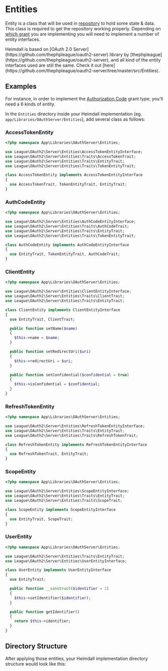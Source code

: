 
# Entities

Entity is a class that will be used in [repository](repositories) to hold some state & data.
This class is required to get the repository working properly. Depending on [which grant](grant-types)
you are implementing you will need to implement a number of entity interfaces.

<Callout type="info">
  Heimdall is based on [OAuth 2.0 Server](https://github.com/thephpleague/oauth2-server) library by
  [thephpleague](https://github.com/thephpleague/oauth2-server), and all kind of the entity interfaces used are still
  the same. Check it out [here](https://github.com/thephpleague/oauth2-server/tree/master/src/Entities).
</Callout>

## Examples

For instance, in order to implement the [Authorization Code](auth-code-grant) grant type, you'll need a 6 kinds of entity.

In the `Entities` directory inside your Heimdall implementation (eg. `app/Libraries/OAuthServer/Entities`),
add several class as follows:

### AccessTokenEntity

```php filename="AccessTokenEntity.php" copy
<?php namespace App\Libraries\OAuthServer\Entities;

use League\OAuth2\Server\Entities\AccessTokenEntityInterface;
use League\OAuth2\Server\Entities\Traits\AccessTokenTrait;
use League\OAuth2\Server\Entities\Traits\EntityTrait;
use League\OAuth2\Server\Entities\Traits\TokenEntityTrait;

class AccessTokenEntity implements AccessTokenEntityInterface
{
  use AccessTokenTrait, TokenEntityTrait, EntityTrait;
}
```

### AuthCodeEntity

```php filename="AuthCodeEntity.php" copy
<?php namespace App\Libraries\OAuthServer\Entities;

use League\OAuth2\Server\Entities\AuthCodeEntityInterface;
use League\OAuth2\Server\Entities\Traits\AuthCodeTrait;
use League\OAuth2\Server\Entities\Traits\EntityTrait;
use League\OAuth2\Server\Entities\Traits\TokenEntityTrait;

class AuthCodeEntity implements AuthCodeEntityInterface
{
  use EntityTrait, TokenEntityTrait, AuthCodeTrait;
}
```

### ClientEntity

```php filename="ClientEntity.php" copy
<?php namespace App\Libraries\OAuthServer\Entities;

use League\OAuth2\Server\Entities\ClientEntityInterface;
use League\OAuth2\Server\Entities\Traits\ClientTrait;
use League\OAuth2\Server\Entities\Traits\EntityTrait;

class ClientEntity implements ClientEntityInterface
{
  use EntityTrait, ClientTrait;

  public function setName($name)
  {
    $this->name = $name;
  }

  public function setRedirectUri($uri)
  {
    $this->redirectUri = $uri;
  }

  public function setConfidential($confidential = true)
  {
    $this->isConfidential = $confidential;
  }
}
```

### RefreshTokenEntity

```php filename="RefreshTokenEntity.php" copy
<?php namespace App\Libraries\OAuthServer\Entities;

use League\OAuth2\Server\Entities\RefreshTokenEntityInterface;
use League\OAuth2\Server\Entities\Traits\EntityTrait;
use League\OAuth2\Server\Entities\Traits\RefreshTokenTrait;

class RefreshTokenEntity implements RefreshTokenEntityInterface
{
  use RefreshTokenTrait, EntityTrait;
}
```

### ScopeEntity

```php filename="ScopeEntity.php" copy
<?php namespace App\Libraries\OAuthServer\Entities;

use League\OAuth2\Server\Entities\ScopeEntityInterface;
use League\OAuth2\Server\Entities\Traits\EntityTrait;
use League\OAuth2\Server\Entities\Traits\ScopeTrait;

class ScopeEntity implements ScopeEntityInterface
{
  use EntityTrait, ScopeTrait;
}
```

### UserEntity

```php filename="UserEntity.php" copy
<?php namespace App\Libraries\OAuthServer\Entities;

use League\OAuth2\Server\Entities\Traits\EntityTrait;
use League\OAuth2\Server\Entities\UserEntityInterface;

class UserEntity implements UserEntityInterface
{
  use EntityTrait;

  public function __construct($identifier = 1)
  {
    $this->setIdentifier($identifier);
  }

  public function getIdentifier()
  {
    return $this->identifier;
  }
}
```

## Directory Structure

After applying those entities, your Heimdall implementation directory structure would look like this:

<FileTree>
  <FileTree.Folder name="app" defaultOpen>
    <FileTree.Folder name="Libraries" defaultOpen>
      <FileTree.Folder name="OAuthServer" defaultOpen>
        <FileTree.Folder name="Entities" defaultOpen>
          <FileTree.File name="AccessTokenEntity.php" />
          <FileTree.File name="AuthCodeEntity.php" />
          <FileTree.File name="ClientEntity.php" />
          <FileTree.File name="RefreshTokenEntity.php" />
          <FileTree.File name="ScopeEntity.php" />
          <FileTree.File name="UserEntity.php" />
        </FileTree.Folder>
        <FileTree.Folder name="Repositories">
          <FileTree.File name="AccessTokenRepository.php" />
          <FileTree.File name="AuthCodeRepository.php" />
          <FileTree.File name="ClientRepository.php" />
          <FileTree.File name="RefreshTokenRepository.php" />
          <FileTree.File name="ScopeRepository.php" />
        </FileTree.Folder>
        <FileTree.File name="OAuthServer.php" />
        <FileTree.File name="private.key" />
        <FileTree.File name="public.key" />
      </FileTree.Folder>
    </FileTree.Folder>
  </FileTree.Folder>
</FileTree>
